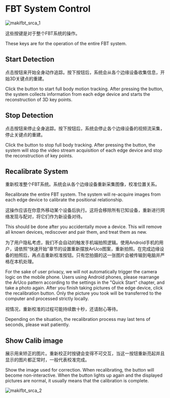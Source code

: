 # FBT System Control

![makifbt_srca_1](image/guide_makifbt/12.jpg#pic_center)

这些按键是对于整个FBT系统的操作。

These keys are for the operation of the entire FBT system.

## Start Detection

点击按钮来开始全身动作追踪。按下按钮后，系统会从各个边缘设备收集信息，开始3D关键点的重建。

Click the button to start full body motion tracking. After pressing the button, the system collects information from each edge device and starts the reconstruction of 3D key points.

## Stop Detection

点击按钮来停止全身追踪。按下按钮后，系统会停止各个边缘设备的视频流采集，停止关键点的重建。

Click the button to stop full body tracking. After pressing the button, the system will stop the video stream acquisition of each edge device and stop the reconstruction of key points.

## Recalibrate System

重新校准整个FBT系统。系统会从各个边缘设备重新采集图像，校准位置关系。

Recalibrate the entire FBT system. The system will re-acquire images from each edge device to calibrate the positional relationship.

这操作应该在你意外移动某个设备后执行。这将会移除所有已知设备，重新进行网络发现与配对，将它们作为新设备对待。

This should be done after you accidentally move a device. This will remove all known devices, rediscover and pair them, and treat them as new.

为了用户隐私考虑，我们不会自动的触发手机端拍照逻辑。使用Android手机的用户，请依照“快速开始”章节的设置重新摆放ArUco图案，重新拍照。在完成边缘设备的拍照后，再点击重新校准按钮。只有您拍摄的这一张图片会被传输到电脑并严格在本机处理。

For the sake of user privacy, we will not automatically trigger the camera logic on the mobile phone. Users using Android phones, please rearrange the ArUco pattern according to the settings in the "Quick Start" chapter, and take a photo again. After you finish taking pictures of the edge device, click the recalibration button. Only the picture you took will be transferred to the computer and processed strictly locally.

视情况，重新校准的过程可能持续数十秒，还请耐心等待。

Depending on the situation, the recalibration process may last tens of seconds, please wait patiently.

## Show Calib image

展示用来矫正的图片。重新校正时按键会变得不可交互，当这一按钮重新亮起并且显示的图片都正常时，一般代表校准完成。

Show the image used for correction. When recalibrating, the button will become non-interactive. When the button lights up again and the displayed pictures are normal, it usually means that the calibration is complete.

![makifbt_srca_2](image/guide_makifbt/14.jpg#pic_center)